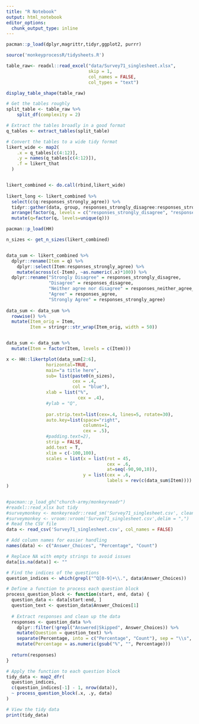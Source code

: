 ```yaml
---
title: "R Notebook"
output: html_notebook
editor_options: 
  chunk_output_type: inline
---
```


```r
pacman::p_load(dplyr,magrittr,tidyr,ggplot2, purrr)

source('monkeyprocessR/tidysheets.R')

table_raw<- readxl::read_excel("data/Survey71_singlesheet.xlsx",
                               skip = 1,
                               col_names = FALSE,
                               col_types = "text")

```

```r

display_table_shape(table_raw)

# Get the tables roughly
split_table <- table_raw %>%
    split_df(complexity = 2) 

# Extract the tables broadly in a good format
q_tables <- extract_tables(split_table)

# Convert the tables to a wide tidy format
likert_wide <- map2(
    .x = q_tables[c(4:12)],
    .y = names(q_tables[c(4:12)]),
    .f = likert_that
  )


likert_combined <- do.call(rbind,likert_wide)
  
likert_long <- likert_combined %>%
  select(c(q:responses_strongly_agree)) %>%
  tidyr::gather(data, group, responses_strongly_disagree:responses_strongly_agree) %>%
  arrange(factor(q, levels = c("responses_strongly_disagree", "responses_disagree", "responses_neither_agree_nor_disagree", "responses_agree", "responses_strongly_agree"))) %>% 
  mutate(q=factor(q, levels=unique(q)))


```

```r

pacman::p_load(HH)

n_sizes <- get_n_sizes(likert_combined)


data_sum <- likert_combined %>%
  dplyr::rename(Item = q) %>%
    dplyr::select(Item:responses_strongly_agree) %>%
    mutate(across(c(-Item), ~as.numeric(.x)*100)) %>%
  dplyr::rename("Strongly Disagree" = responses_strongly_disagree,
                "Disagree" = responses_disagree,
                "Neither agree nor disagree" = responses_neither_agree_nor_disagree, 
                "Agree" = responses_agree,
                "Strongly Agree" = responses_strongly_agree)
  
data_sum <- data_sum %>%
  rowwise() %>%
  mutate(Item_orig = Item,
         Item = stringr::str_wrap(Item_orig, width = 50))


data_sum <- data_sum %>%
  mutate(Item = factor(Item, levels = c(Item)))

x <- HH::likertplot(data_sum[2:6], 
               horizontal=TRUE,
               main="a title here",
               sub= list(paste0(n_sizes),
                         cex = .4,
                         col = "blue"),
               xlab = list("%",
                           cex = .4),
               #ylab = "Q",
               
               par.strip.text=list(cex=.4, lines=5, rotate=30),
               auto.key=list(space="right", 
                             columns=1,
                             cex = .5), 
               #padding.text=2),
               strip = FALSE,
               add.text = T,
               xlim = c(-100,100),
               scales = list(x = list(rot = 45,
                                      cex = .6,
                                      at=seq(-90,90,10)),
                             y = list(cex = .6,
                                      labels = rev(c(data_sum$Item))))
)



```




```r


#pacman::p_load_gh("church-army/monkeyreadr")
#readxl::read_xlsx but tidy
#surveymonkey <- monkeyreadr::read_sm('Survey71_singlesheet.csv', clean_names = F, drop_surplus_cols = F)
#surveymonkey <- vroom::vroom('Survey71_singlesheet.csv',delim = ",")
# Read the CSV file
data <- read_csv('Survey71_singlesheet.csv', col_names = FALSE)

# Add column names for easier handling
names(data) <- c("Answer_Choices", "Percentage", "Count")

# Replace NA with empty strings to avoid issues
data[is.na(data)] <- ""

# Find the indices of the questions
question_indices <- which(grepl("^Q[0-9]+\\.", data$Answer_Choices))

# Define a function to process each question block
process_question_block <- function(start, end, data) {
  question_data <- data[start:end, ]
  question_text <- question_data$Answer_Choices[1]
  
  # Extract responses and clean up the data
  responses <- question_data %>%
    dplyr::filter(!grepl("Answered|Skipped", Answer_Choices)) %>%
    mutate(Question = question_text) %>%
    separate(Percentage, into = c("Percentage", "Count"), sep = "\\s", convert = TRUE) %>%
    mutate(Percentage = as.numeric(gsub("%", "", Percentage)))
  
  return(responses)
}

# Apply the function to each question block
tidy_data <- map2_dfr(
  question_indices, 
  c(question_indices[-1] - 1, nrow(data)), 
  ~ process_question_block(.x, .y, data)
)

# View the tidy data
print(tidy_data)


```

